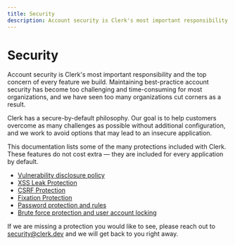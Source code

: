 ```yaml
---
title: Security
description: Account security is Clerk's most important responsibility and the top concern of every feature we build. Maintaining best-practice account security has become too challenging and time-consuming for most organizations, and we have seen too many organizations cut corners as a result.
---
```


# Security

Account security is Clerk's most important responsibility and the top concern of every feature we build. Maintaining best-practice account security has become too challenging and time-consuming for most organizations, and we have seen too many organizations cut corners as a result.

Clerk has a secure-by-default philosophy. Our goal is to help customers overcome as many challenges as possible without additional configuration, and we work to avoid options that may lead to an insecure application.

This documentation lists some of the many protections included with Clerk. These features do not cost extra — they are included for every application by default.

- [Vulnerability disclosure policy](/docs/security/vulnerability-disclosure-policy)
- [XSS Leak Protection](/docs/security/xss-leak-protection)
- [CSRF Protection](/docs/security/csrf-protection)
- [Fixation Protection](/docs/security/fixation-protection)
- [Password protection and rules](/docs/security/password-protection)
- [Brute force protection and user account locking](/docs/security/user-lock-guide)

If we are missing a protection you would like to see, please reach out to [security@clerk.dev](mailto:security@clerk.dev) and we will get back to you right away.
